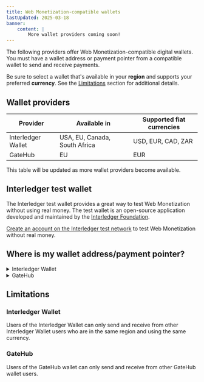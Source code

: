 ```yaml
---
title: Web Monetization-compatible wallets
lastUpdated: 2025-03-18
banner:
    content: |
        More wallet providers coming soon!
---
```



The following providers offer Web Monetization-compatible digital wallets. You must have a wallet address or payment pointer from a compatible wallet to send and receive payments.

Be sure to select a wallet that's available in your **region** and supports your preferred **currency**. See the [Limitations](#limitations) section for additional details.

## Wallet providers

| Provider  | Available in | Supported fiat currencies |
| -------- | ------------ | -------------------- |
| <LinkOut href="https://interledger.app/">Interledger Wallet</LinkOut> | USA, EU, Canada, South Africa | USD, EUR, CAD, ZAR |
| <LinkOut href="https://gatehub.net">GateHub</LinkOut> | EU | EUR |

This table will be updated as more wallet providers become available.

## Interledger test wallet

The Interledger test wallet provides a great way to test Web Monetization without using real money. The test wallet is an open-source application developed and maintained by the [Interledger Foundation](https://interledger.org).

[Create an account on the Interledger test network](/guides/test-wallet-sign-up) to test Web Monetization without real money.

## Where is my wallet address/payment pointer?

<details>
<summary>Interledger Wallet</summary>
    Users of the Interledger Wallet will have a _wallet address_. It appears on the _Home_ screen after signing in. Although `https://` isn't shown in the field, it is added to your address when you click the copy button.
    <img src="/img/docs/interledger/interledger-wallet-dashboard.png" alt="User's wallet address highlighted on the Interledger Wallet home screen" class="img-outline" style="max-width:600px"/>
</details>

<details>
<summary>GateHub</summary>
    Users of GateHub will have a _payment pointer_. To locate your payment pointer:
    <Steps>
    1. Select your wallet, then click **Advanced**.<br /><img src="/img/docs/gatehub/advanced-wallet-settings.png" alt="" class="img-outline" style="max-width:600px" />
    2. Scroll down to **Interledger Settings**.
    3. Click the **Payment pointer** button.<br /><img src="/img/docs/gatehub/advanced-interledger-settings.png" alt="" class="img-outline" style="max-width:450px" />
    4. Copy your payment pointer.<br /><img src="/img/docs/gatehub/payment-pointer.png" alt="" class="img-outline" style="max-width:600px" />
        :::note
        If you're setting up the extension, you can enter your payment pointer as it's shown. If you're adding Web Monetization to your website, you must change `$` to `https://`. For example, `https://ilp.gatehub.net/150012576/USD`.
        :::
    </Steps>
</details>

## Limitations

### Interledger Wallet

Users of the Interledger Wallet can only send and receive from other Interledger Wallet users who are in the same region and using the same currency.

### GateHub 

Users of the GateHub wallet can only send and receive from other GateHub wallet users. 